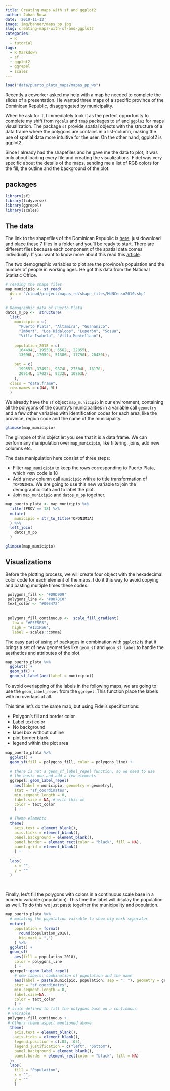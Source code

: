 ```yaml
---
title: Creating maps with sf and ggplot2
author: Johan Rosa
date: '2019-11-13'
image: img/banner/maps_pp.jpg
slug: creating-maps-with-sf-and-ggplot2
categories:
  - R
  - tutorial
tags:
  - R Markdown
  - sf
  - ggplot2
  - ggrepel
  - scales
---
```


```r
load("data/puerto_plata_maps/mapas_pp_ws")

```


Recently a coworker asked my help with a map he needed to complete the slides of a presentation. He wanted three maps of a specific province of the Dominican Republic, disaggregated by municipality.

When he ask for it, I immediately took it as the perfect opportunity to complete my shift from `rgdals` and `tmap` packages to `sf` and `ggplo2`  for maps visualization. The package `sf` provide spatial objects with the structure of a data frame where the polygons are contains in a list-column, making the use of spatial data more intuitive for the user.  On the other hand, ggplot2 is ggplot2.

Since I already had the shapefiles and he gave me the data to plot, it was only about loading every file and creating the visualizations. Fidel was very specific about the details of the maps, sending me a list of RGB colors for the fill, the outline and the background of the plot.

## packages
```r
library(sf)
library(tidyverse)
library(ggrepel)
library(scales)
```

## The data 

The link to the shapefiles of the Dominican Republic is [here](https://drive.google.com/open?id=1av41L5wYZ9baN0q29JNaLPifFZoL0RU1), just download and place these 7 files in a folder and you'll be ready to start. There are different files because each component of the spatial data comes individually. If you want to know more about this read this [article]( https://gisgeography.com/arcgis-shapefile-files-types-extensions/).

The two demographic variables to plot are the province’s population and the number of people in working ages. He got this data from the National Statistic Office.

```r
# reading the shape files
map_municipio <- st_read(
  dsn = "/cloud/project/mapas_rd/shape_files/MUNCenso2010.shp"
  )

# Demographic data of Puerto Plata 
datos_m_pp <-  structure(
  list(
    municipio = c(
      "Puerto Plata", "Altamira", "Guananico",
      "Imbert", "Los Hidalgos", "Luperón", "Sosúa",
      "Villa Isabela", "Villa Montellano"),
    
    population_2018 = c(
      164494L, 19550L, 6562L, 22855L,
      13096L, 17059L, 51386L, 17790L, 20430L),
    
    pet = c(
      199557L,37492L, 9874L, 27504L, 16170L,
      20914L, 17027L, 9232L, 10863L)
    ),
  class = "data.frame",
  row.names = c(NA,-9L)
  )

```

We already have the `sf` object `map_municipio` in our environment, containing all the polygons of the country's municipalities in a variable call `geometry` and a few other variables with identification codes for each area, like the province, region code and the name of the municipality. 

```r
glimpse(map_municipio)
```

The glimpse of this object let you see that it is a data frame. We can perform any manipulation over `map_municipio`, like filtering, joins, add new columns etc. 

The data manipulation here consist of three steps:

- Filter `map_municipio` to keep the rows corresponding to Puerto Plata, which `PROV` code is 18
- Add a new column call `municipio` with a to title transformation of `TOPONIMIA`. We are going to use this new variable to join the demographic data and to label the plot.
- Join `map_municipio` and `datos_m_pp` together.


```r
map_puerto_plata <- map_municipio %>%
  filter(PROV == 18) %>%
  mutate(
    municipio = str_to_title(TOPONIMIA)
  ) %>%
  left_join(
    datos_m_pp
  ) 
```

```r
glimpse(map_municipio)
```

## Visualizations

Before the plotting process, we will create four object with the hexadecimal color code for each element of the maps. I do it this way to avoid copying and pasting multiple times these codes.

```r
 polygons_fill <- "#D9D9D9"
 polygons_line <- "#0070C0"
 text_color <- "#005472"
 
 
 polygons_fill_continuous <-  scale_fill_gradient(
   low = "#F5F5F5",
   high = "#131F56",
   label = scales::comma)
```

The easy part of using `sf` packages in combination with `ggplot2` is that it brings a set of new geometries like `geom_sf` and `geom_sf_label` to handle the aesthetics and attributes of the plot.

```r
map_puerto_plata %>%
  ggplot() +
  geom_sf() +
  geom_sf_label(aes(label = municipio))
```

To avoid overlapping of the labels in the following maps, we are going to use the `geom_label_repel` from the `ggrepel`. This function place the labels with no overlaps at all. 

This time let's do the same map, but using Fidel's specifications:

- Polygon's fill and border color
- Label text color
- No background
- label box without outline
- plot border black
- legend within the plot area

```r
map_puerto_plata %>%
  ggplot() +
  geom_sf(fill = polygons_fill, color = polygons_line) +
  
  # there is not a geom_sf_label_repel function, so we need to use
  # the basic one and add a few elements
  ggrepel::geom_label_repel(
    aes(label = municipio, geometry = geometry),
    stat = "sf_coordinates",
    min.segment.length = 0,
    label.size = NA, # with this we 
    color = text_color
    ) +
  
  # Theme elements 
  theme(
    axis.text = element_blank(),
    axis.ticks = element_blank(),
    panel.background = element_blank(),
    panel.border = element_rect(color = "black", fill = NA),
    panel.grid = element_blank()
    ) +
  
  labs(
    x = "",
    y = ""
  )
  
  
```

Finally, les't fill the polygons with colors in a continuous scale base in a numeric variable (population). This time the label will display the population as well. To do this we just paste together the municipality and population. 

```r
map_puerto_plata %>%
  # mutating the population vairable to show big mark separator
  mutate(
    population = format(
      round(population_2018),
      big.mark = ",")
    ) %>%
  ggplot() +
  geom_sf(
    aes(fill = population_2018),
    color = polygons_line
    ) +
  ggrepel::geom_label_repel(
    # new labels: combination of population and the name 
    aes(label = paste(municipio, population, sep = ": "), geometry = geometry),
    stat = "sf_coordinates",
    min.segment.length = 0,
    label.size=NA,
    color = text_color
    ) +
 # scale defined to fill the polygons base on a continuous
 # vairable
 polygons_fill_continuous +
 # Others theme aspect mentioned above 
  theme(
    axis.text = element_blank(),
    axis.ticks = element_blank(),
    legend.position = c(.03, .03),
    legend.justification = c("left", "bottom"),
    panel.background = element_blank(),
    panel.border = element_rect(color = "black", fill = NA)
  )+
  labs(
    fill = "Population",
    x = "",
    y = ""
    )
```

